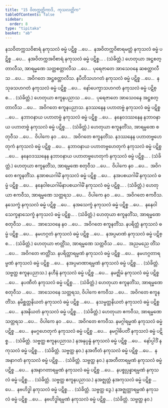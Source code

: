 ```yaml
---
title: "15 ဝိတက္ကတ္တိကာဒိ, ကုသလတ္တိက"
tableOfContents: false
sidebar:
  order: 8
type: "tipitaka"
basket: "ab"
---
```



<DynamicBreadcrumb />

<Division number="47">

<Paragraph number="111">
နသဝိတက္ကသဝိစာရံ နကုသလံ ဓမ္မံ ပဋိစ္စ …ပေ…  နအဝိတက္ကဝိစာရမတ္တံ နကုသလံ ဓမ္မံ ပဋိစ္စ …ပေ…  နအဝိတက္ကအဝိစာရံ နကုသလံ ဓမ္မံ ပဋိစ္စ… . (သံခိတ္တံ.)
</Paragraph>

<Paragraph number="112">
ဟေတုယာ အဋ္ဌစတ္တာလီသ, အာရမ္မဏေ သတ္တစတ္တာလီသ …ပေ…  ပုရေဇာတေ အာသေဝနေ ဆစတ္တာလီသ …ပေ…  အဝိဂတေ အဋ္ဌစတ္တာလီသ.
</Paragraph>

</Division>
<Division number="48">

<Paragraph number="113">
နပီတိသဟဂတံ နကုသလံ ဓမ္မံ ပဋိစ္စ …ပေ…  နသုခသဟဂတံ နကုသလံ ဓမ္မံ ပဋိစ္စ …ပေ…  နော်ပေက္ခာသဟဂတံ နကုသလံ ဓမ္မံ ပဋိစ္စ… . (သံခိတ္တံ.)
</Paragraph>

<Paragraph number="114">
ဟေတုယာ ဧကူနပညာသ …ပေ…  ပုရေဇာတေ အာသေဝနေ အဋ္ဌစတ္တာလီသ …ပေ…  အဝိဂတေ ဧကူနပညာသ.
</Paragraph>

</Division>
<Division number="49">

<Paragraph number="115">
နဒဿနေန ပဟာတဗ္ဗံ နကုသလံ ဓမ္မံ ပဋိစ္စ …ပေ…  နဘာဝနာယ ပဟာတဗ္ဗံ နကုသလံ ဓမ္မံ ပဋိစ္စ …ပေ…  နနေဝဒဿနေန နဘာဝနာယ ပဟာတဗ္ဗံ နကုသလံ ဓမ္မံ ပဋိစ္စ… . (သံခိတ္တံ.)
</Paragraph>

<Paragraph number="116">
ဟေတုယာ ဧကူနတိံသ, အာရမ္မဏေ စတုဝီသ …ပေ…  ဝိပါကေ နဝ …ပေ…  အဝိဂတေ ဧကူနတိံသ.
</Paragraph>

</Division>
<Division number="50">

<Paragraph number="117">
နဒဿနေန ပဟာတဗ္ဗဟေတုကံ နကုသလံ ဓမ္မံ ပဋိစ္စ …ပေ…  နဘာဝနာယ ပဟာတဗ္ဗဟေတုကံ နကုသလံ ဓမ္မံ ပဋိစ္စ …ပေ…  နနေဝဒဿနေန နဘာဝနာယ ပဟာတဗ္ဗဟေတုကံ နကုသလံ ဓမ္မံ ပဋိစ္စ… . (သံခိတ္တံ.)
</Paragraph>

<Paragraph number="118">
ဟေတုယာ ဧကူနတိံသ, အာရမ္မဏေ စတုဝီသ …ပေ…  ဝိပါကေ နဝ …ပေ…  အဝိဂတေ ဧကူနတိံသ.
</Paragraph>

</Division>
<Division number="51">

<Paragraph number="119">
နအာစယဂါမိံ နကုသလံ ဓမ္မံ ပဋိစ္စ …ပေ…  နအပစယဂါမိံ နကုသလံ ဓမ္မံ ပဋိစ္စ …ပေ…  နနေဝါစယဂါမိနာပစယဂါမိံ နကုသလံ ဓမ္မံ ပဋိစ္စ… . (သံခိတ္တံ.)
</Paragraph>

<Paragraph number="120">
ဟေတုယာ ဧကဝီသ, အာရမ္မဏေ သတ္တရသ …ပေ…  ဝိပါကေ နဝ …ပေ…  အဝိဂတေ ဧကဝီသ.
</Paragraph>

</Division>
<Division number="52">

<Paragraph number="121">
နသေက္ခံ နကုသလံ ဓမ္မံ ပဋိစ္စ …ပေ…  နအသေက္ခံ နကုသလံ ဓမ္မံ ပဋိစ္စ …ပေ…  နနေဝါသေက္ခနာသေက္ခံ နကုသလံ ဓမ္မံ ပဋိစ္စ… . (သံခိတ္တံ.)
</Paragraph>

<Paragraph number="122">
ဟေတုယာ ဧကူနတိံသ, အာရမ္မဏေ စတုဝီသ …ပေ…  အာသေဝနေ နဝ …ပေ…  အဝိဂတေ ဧကူနတိံသ.
</Paragraph>

</Division>
<Division number="53">

<Paragraph number="123">
နပရိတ္တံ နကုသလံ ဓမ္မံ ပဋိစ္စ …ပေ…  နမဟဂ္ဂတံ နကုသလံ ဓမ္မံ ပဋိစ္စ …ပေ…  နအပ္ပမာဏံ နကုသလံ ဓမ္မံ ပဋိစ္စ… . (သံခိတ္တံ.)
</Paragraph>

<Paragraph number="124">
ဟေတုယာ ဗာတ္တိံသ, အာရမ္မဏေ သတ္တဝီသ …ပေ…  အညမညေ တိံသ …ပေ…  အဝိဂတေ ဗာတ္တိံသ.
</Paragraph>

</Division>
<Division number="54">

<Paragraph number="125">
နပရိတ္တာရမ္မဏံ နကုသလံ ဓမ္မံ ပဋိစ္စ …ပေ…  နမဟဂ္ဂတာရမ္မဏံ နကုသလံ ဓမ္မံ ပဋိစ္စ …ပေ…  နအပ္ပမာဏာရမ္မဏံ နကုသလံ ဓမ္မံ ပဋိစ္စ… . (သံခိတ္တံ. သဗ္ဗတ္ထ ဧကူနပညာသ.)
</Paragraph>

</Division>
<Division number="55">

<Paragraph number="126">
နဟီနံ နကုသလံ ဓမ္မံ ပဋိစ္စ …ပေ…  နမဇ္ဈိမံ နကုသလံ ဓမ္မံ ပဋိစ္စ …ပေ…  နပဏီတံ နကုသလံ ဓမ္မံ ပဋိစ္စ… . (သံခိတ္တံ.)
</Paragraph>

<Paragraph number="127">
ဟေတုယာ ဧကူနတိံသ, အာရမ္မဏေ စတုဝီသ …ပေ…  အာသေဝနေ သတ္တရသ, ဝိပါကေ ဧကဝီသ …ပေ…  အဝိဂတေ ဧကူနတိံသ.
</Paragraph>

</Division>
<Division number="56">

<Paragraph number="128">
နမိစ္ဆတ္တနိယတံ နကုသလံ ဓမ္မံ ပဋိစ္စ …ပေ…  နသမ္မတ္တနိယတံ နကုသလံ ဓမ္မံ ပဋိစ္စ …ပေ…  နအနိယတံ နကုသလံ ဓမ္မံ ပဋိစ္စ… . (သံခိတ္တံ.)
</Paragraph>

<Paragraph number="129">
ဟေတုယာ ဧကဝီသ, အာရမ္မဏေ သတ္တရသ …ပေ…  ဝိပါကေ နဝ …ပေ…  အဝိဂတေ ဧကဝီသ.
</Paragraph>

</Division>
<Division number="57">

<Paragraph number="130">
နမဂ္ဂါရမ္မဏံ နကုသလံ ဓမ္မံ ပဋိစ္စ …ပေ…  နမဂ္ဂဟေတုကံ နကုသလံ ဓမ္မံ ပဋိစ္စ …ပေ…  နမဂ္ဂါဓိပတိံ နကုသလံ ဓမ္မံ ပဋိစ္စ… . (သံခိတ္တံ. သဗ္ဗတ္ထ ဧကူနပညာသ.)
</Paragraph>

</Division>
<Division number="58">

<Paragraph number="131">
နအနုပ္ပန္နံ နကုသလံ ဓမ္မံ ပဋိစ္စ …ပေ…  နော်ပ္ပါဒိံ နကုသလံ ဓမ္မံ ပဋိစ္စ… . (သံခိတ္တံ. သဗ္ဗတ္ထ နဝ.)
</Paragraph>

</Division>
<Division number="59">

<Paragraph number="132">
နအတီတံ နကုသလံ ဓမ္မံ ပဋိစ္စ …ပေ…  နအနာဂတံ နကုသလံ ဓမ္မံ ပဋိစ္စ… . (သံခိတ္တံ. သဗ္ဗတ္ထ နဝ.)
</Paragraph>

</Division>
<Division number="60">

<Paragraph number="133">
နအတီတာရမ္မဏံ နကုသလံ ဓမ္မံ ပဋိစ္စ …ပေ…  နအနာဂတာရမ္မဏံ နကုသလံ ဓမ္မံ ပဋိစ္စ …ပေ…  နပစ္စုပ္ပန္နာရမ္မဏံ နကုသလံ ဓမ္မံ ပဋိစ္စ… . (သံခိတ္တံ. သဗ္ဗတ္ထ ဧကူနပညာသ.)
</Paragraph>

</Division>
<Division number="61">

<Paragraph number="134">
နအဇ္ဈတ္တံ နအကုသလံ ဓမ္မံ ပဋိစ္စ …ပေ…  နဗဟိဒ္ဓါ နကုသလံ ဓမ္မံ ပဋိစ္စ… . (သံခိတ္တံ. သဗ္ဗတ္ထ ဒွေ.)
</Paragraph>

</Division>
<Division number="62">

<Paragraph number="135">
နအဇ္ဈတ္တာရမ္မဏံ နကုသလံ ဓမ္မံ ပဋိစ္စ …ပေ…  နဗဟိဒ္ဓါရမ္မဏံ နကုသလံ ဓမ္မံ ပဋိစ္စ… . (သံခိတ္တံ. သဗ္ဗတ္ထ နဝ.)
</Paragraph>
</Division>